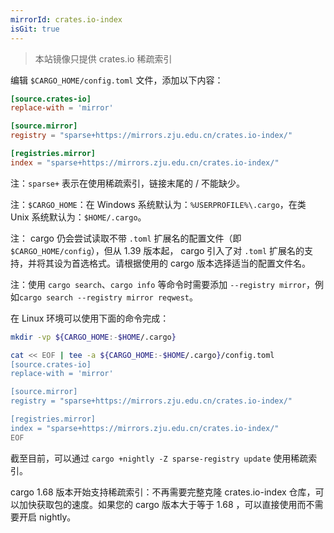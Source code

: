 ```yaml
---
mirrorId: crates.io-index
isGit: true
---
```


> 本站镜像只提供 crates.io 稀疏索引

编辑 `$CARGO_HOME/config.toml` 文件，添加以下内容：

```toml
[source.crates-io]
replace-with = 'mirror'

[source.mirror]
registry = "sparse+https://mirrors.zju.edu.cn/crates.io-index/"

[registries.mirror]
index = "sparse+https://mirrors.zju.edu.cn/crates.io-index/"
```

注：`sparse+` 表示在使用稀疏索引，链接末尾的 / 不能缺少。

注：`$CARGO_HOME`：在 Windows 系统默认为：`%USERPROFILE%\.cargo`，在类 Unix 系统默认为：`$HOME/.cargo`。

注： cargo 仍会尝试读取不带 `.toml` 扩展名的配置文件（即 `$CARGO_HOME/config`），但从 1.39 版本起， cargo 引入了对 `.toml` 扩展名的支持，并将其设为首选格式。请根据使用的 cargo 版本选择适当的配置文件名。

注：使用 `cargo search`、`cargo info` 等命令时需要添加 `--registry mirror`，例如`cargo search --registry mirror reqwest`。

在 Linux 环境可以使用下面的命令完成：

```bash
mkdir -vp ${CARGO_HOME:-$HOME/.cargo}

cat << EOF | tee -a ${CARGO_HOME:-$HOME/.cargo}/config.toml
[source.crates-io]
replace-with = 'mirror'

[source.mirror]
registry = "sparse+https://mirrors.zju.edu.cn/crates.io-index/"

[registries.mirror]
index = "sparse+https://mirrors.zju.edu.cn/crates.io-index/"
EOF
```

截至目前，可以通过 `cargo +nightly -Z sparse-registry update` 使用稀疏索引。

cargo 1.68 版本开始支持稀疏索引：不再需要完整克隆 crates.io-index 仓库，可以加快获取包的速度。如果您的 cargo 版本大于等于 1.68 ，可以直接使用而不需要开启 nightly。

